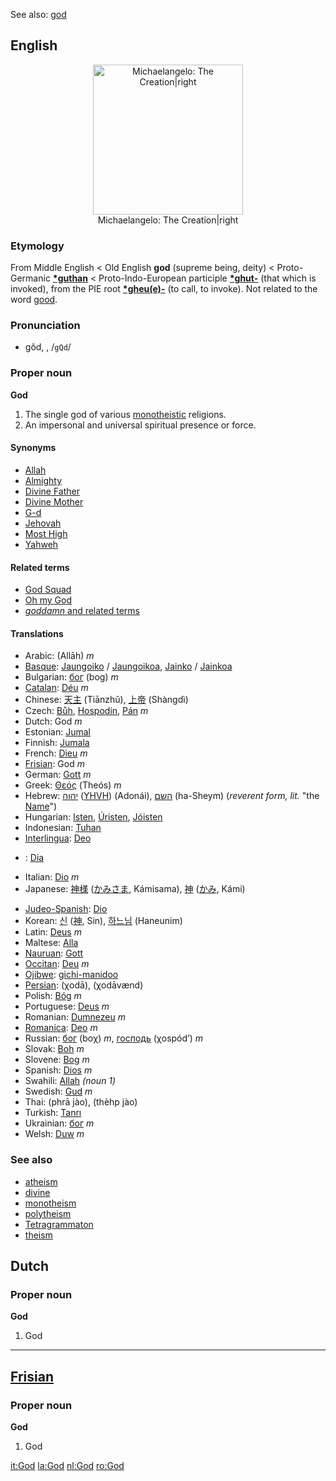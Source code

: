 See also: [[god]]

==English==
{{wikipedia}}
<center>[[Image:Leonardo God Adam.JPG|240px|Michaelangelo: The Creation|right]]</center>
===Etymology===
From Middle English < Old English '''god''' (supreme being, deity) < Proto-Germanic '''[[*guthan]]''' < Proto-Indo-European participle '''[[*ghut-]]''' (that which is invoked), from the PIE root '''[[*gheu(e)-]]''' (to call, to invoke). Not related to the word [[good]].

===Pronunciation===
*gŏd, {{IPAchar|/ɡɒd/}}, /<tt>gQd</tt>/

===Proper noun===
'''God'''

# The single god of various [[monotheistic]] religions.
# An impersonal and universal spiritual presence or force.

====Synonyms====
*[[Allah]]
*[[Almighty]]
*[[Divine Father]]
*[[Divine Mother]]
*[[G-d]]
*[[Jehovah]]
*[[Most High]]
*[[Yahweh]]

====Related terms====
*[[God Squad]]
*[[Oh my God]]
*[[damn dang darn durn|''goddamn'' and related terms]]

====Translations====
*Arabic: {{ARchar|[[الله]]}} (Allāh) ''m''
*[[Basque]]: [[Jaungoiko]] / [[Jaungoikoa]], [[Jainko]] / [[Jainkoa]]
*Bulgarian: [[бог]] (bog) ''m''
*[[Catalan]]: [[Déu]] ''m''
*Chinese: [[天主]] (Tiānzhŭ), [[上帝]] (Shàngdì)
*Czech: [[Bůh]], [[Hospodin]], [[Pán]] ''m''
*Dutch: God ''m''
*Estonian: [[Jumal]]
*Finnish: [[Jumala]]
*French: [[Dieu]] ''m''
*[[Frisian]]: God ''m''
*German: [[Gott]] ''m''
*Greek: [[Θεός]] (Theós) ''m''
*Hebrew: [[יהוה]] ([[YHVH]]) (Adonái), [[השם]] (ha-Sheym) (''reverent form, lit.'' "the [[Name]]")
*Hungarian: [[Isten]], [[Úristen]], [[Jóisten]]
*Indonesian: [[Tuhan]]
*[[Interlingua]]: [[Deo]]
*{{ga}}: [[Dia]]
*Italian: [[Dio]] ''m''
*Japanese: [[神様]] ([[かみさま]], Kámisama), [[神]] ([[かみ]], Kámi)
{{mid}}
*[[Judeo-Spanish]]: [[Dio]]
*Korean: [[신]] ([[神]], Sin), [[하느님]] (Haneunim)
*Latin: [[Deus]] ''m''
*Maltese: [[Alla]]
*[[Nauruan]]: [[Gott]]
*[[Occitan]]: [[Deu]] ''m''
*[[Ojibwe]]: [[gichi-manidoo]]
*[[Persian]]: {{ARchar|[[خدا|خُدا]]}} (χodā), {{ARchar|[[خداوند|خُداوَند]]}} (χodāvænd)
*Polish: [[Bóg]] ''m''
*Portuguese: [[Deus]] ''m''
*Romanian: [[Dumnezeu]] ''m''
*[[Romanica]]: [[Deo]] ''m''
*Russian: [[бог]] (boχ) ''m'', [[господь]] (χospód’) ''m''
*Slovak: [[Boh]] ''m''
*Slovene: [[Bog]] ''m''
*Spanish: [[Dios]] ''m''
*Swahili: [[Allah#Swahili|Allah]] ''(noun 1)''
*Swedish: [[Gud]] ''m''
*Thai: {{THchar|[[พระเจ้า]]}} (phrā jào), {{THchar|[[เทพเจ้า]]}} (thèhp jào)
*Turkish: [[Tanrı]]
*Ukrainian: [[бог]] {{IPAchar|(boɦ)}} ''m''
*Welsh: [[Duw]] ''m''
{{bottom}}
{{Cattag2|Religion|God}}

===See also===
*[[atheism]]
*[[divine]]
*[[monotheism]]
*[[polytheism]]
*[[Tetragrammaton]]
*[[theism]]

==Dutch==
===Proper noun===
'''God'''

#God

----
==[[Frisian]]==
===Proper noun===
'''God'''

#God

[[it:God]]
[[la:God]]
[[nl:God]]
[[ro:God]]